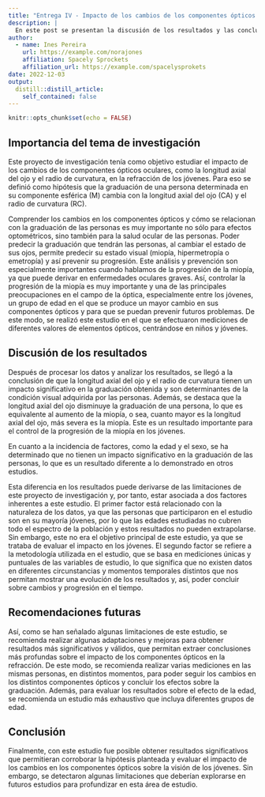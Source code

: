 ```yaml
---
title: "Entrega IV - Impacto de los cambios de los componentes ópticos oculares en la refracción de los jóvenes"
description: |
  En este post se presentan la discusión de los resultados y las conclusiones de este proyecto de investigación.
author:
  - name: Ines Pereira
    url: https://example.com/norajones
    affiliation: Spacely Sprockets
    affiliation_url: https://example.com/spacelysprokets
date: 2022-12-03
output:
  distill::distill_article:
    self_contained: false
---
```



```r
knitr::opts_chunk$set(echo = FALSE)
```

## Importancia del tema de investigación 

Este proyecto de investigación tenía como objetivo estudiar el impacto de los cambios de los componentes ópticos oculares, como la longitud axial del ojo y el radio de curvatura, en la refracción de los jóvenes. Para eso se definió como hipótesis que la graduación de una persona determinada en su componente esférica (M) cambia con la longitud axial del ojo (CA) y el radio de curvatura (RC). 

Comprender los cambios en los componentes ópticos y cómo se relacionan con la graduación de las personas es muy importante no sólo para efectos optométricos, sino también para la salud ocular de las personas. Poder predecir la graduación que tendrán las personas, al cambiar el estado de sus ojos, permite predecir su estado visual (miopía, hipermetropía o emetropía) y así prevenir su progresión. Este análisis y prevención son especialmente importantes cuando hablamos de la progresión de la miopía, ya que puede derivar en enfermedades oculares graves. Así, controlar la progresión de la miopía es muy importante y una de las principales preocupaciones en el campo de la óptica, especialmente entre los jóvenes, un grupo de edad en el que se produce un mayor cambio en sus componentes ópticos y para que se puedan prevenir futuros problemas. De este modo, se realizó este estudio en el que se  efectuaron mediciones de diferentes valores de elementos ópticos, centrándose en niños y jóvenes.

## Discusión de los resultados

Después de procesar los datos y analizar los resultados, se llegó a la conclusión de que la longitud axial del ojo y el radio de curvatura tienen un impacto significativo en la graduación obtenida y son determinantes de la condición visual adquirida por las personas. Además, se destaca que la longitud axial del ojo disminuye la graduación de una persona, lo que es equivalente al aumento de la miopía, o sea, cuanto mayor es la longitud axial del ojo, más severa es la miopía. Este es un resultado importante para el control de la progresión de la miopía en los jóvenes.  

En cuanto a la incidencia de factores, como la edad y el sexo, se ha determinado que no tienen un impacto significativo en la graduación de las personas, lo que es un resultado diferente a lo demonstrado en otros estudios.

Esta diferencia en los resultados puede derivarse de las limitaciones de este proyecto de investigación y, por tanto, estar asociada a dos factores inherentes a este estudio. El primer factor está relacionado con la naturaleza de los datos, ya que las personas que participaron en el estudio son en su mayoría jóvenes, por lo que las edades estudiadas no cubren todo el espectro de la población y estos resultados no pueden extrapolarse. Sin embargo, este no era el objetivo principal de este estudio, ya que se trataba de evaluar el impacto en los jóvenes. El segundo factor se refiere a la metodología utilizada en el estudio, que se basa en mediciones únicas y puntuales de las variables de estudio, lo que significa que no existen datos en diferentes circunstancias y momentos temporales distintos que nos permitan mostrar una evolución de los resultados y, así, poder concluir sobre cambios y progresión en el tiempo.

## Recomendaciones futuras

Así, como se han señalado algunas limitaciones de este estudio, se recomienda realizar algunas adaptaciones y mejoras para obtener resultados más significativos y válidos, que permitan extraer conclusiones más profundas sobre el impacto de los componentes ópticos en la refracción. De este modo, se recomienda realizar varias mediciones en las mismas personas, en distintos momentos, para poder seguir los cambios en los distintos componentes ópticos y concluir los efectos sobre la graduación. Además, para evaluar los resultados sobre el efecto de la edad, se recomienda un estudio más exhaustivo que incluya diferentes grupos de edad.

## Conclusión

Finalmente, con este estudio fue posible obtener resultados significativos que permitieran corroborar la hipótesis planteada y evaluar el impacto de los cambios en los componentes ópticos sobre la visión de los jóvenes. Sin embargo, se detectaron algunas limitaciones que deberían explorarse en futuros estudios para profundizar en esta área de estudio.



